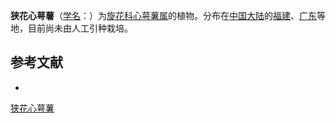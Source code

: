 {{Speciesbox
| name = 狭花心萼薯
| status = 
| status_system = 
| image =
| genus = Aniseia
| species = stenantha
| authority = (Dunn) Ling
}}

'''狭花心萼薯'''（[[学名|学名]]：{{lang|la|''Aniseia stenantha''}}）为[[旋花科|旋花科]][[心萼薯属|心萼薯属]]的植物。分布在[[中国大陆|中国大陆]]的[[福建|福建]]、[[广东|广东]]等地，目前尚未由人工引种栽培。

== 参考文献 ==
<div class="references-small">
* {{cite web| url =http://www.bioinfo.cn/db05/KmzwSpecies.php?action=view&id=30617| title =狭花心萼薯| work =《中国高等植物数据库全库》| publisher =中国科学院微生物研究所| author =昆明植物研究所| accessdate =2009-02-26| deadurl =yes| archiveurl =https://web.archive.org/web/20160305065811/http://www.bioinfo.cn/db05/KmzwSpecies.php?action=view&id=30617| archivedate =2016-03-05}}
</div>
{{Taxonbar|from=Q15232832}}

[[Category:心萼薯属|狭花心萼薯]]


{{植物小作品}}